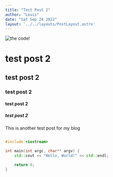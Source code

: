 ```yaml
---
title: "Test Post 2"
author: "Louis"
date: "Sat Sep 24 2022"
layout: '../../layouts/PostLayout.astro'
---
```


![the code!](https://i.imgur.com/rqCnGD3.png)


# test post 2
## test post 2
### test post 2
#### test post 2
##### test post 2

This is another test post for my blog

```cpp

#include <iostream>

int main(int argc, char** argv) {
    std::cout << "Hello, World!" << std::endl;

    return 0;
}

```
